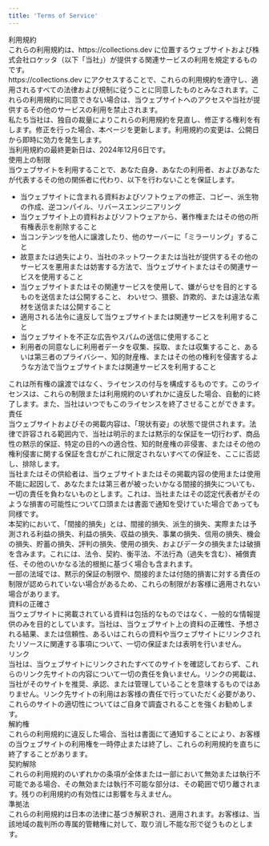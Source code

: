 ```yaml
---
title: 'Terms of Service'
---
```


<div className="py-5 md:py-10">
  <div>
    <div className="text-heading-sp md:text-heading">
      <div className="leading-narrow">利用規約</div>
    </div>
    <div className="mt-4">
      これらの利用規約は、https://collections.dev
      に位置するウェブサイトおよび株式会社ロケッタ（以下「当社」）が提供する関連サービスの利用を規定するものです。
    </div>
    <div className="mt-4">
      https://collections.dev
      にアクセスすることで、これらの利用規約を遵守し、適用されるすべての法律および規制に従うことに同意したものとみなされます。これらの利用規約に同意できない場合は、当ウェブサイトへのアクセスや当社が提供するその他のサービスの利用を禁止されます。
    </div>
    <div className="mt-4">
      私たち当社は、独自の裁量によりこれらの利用規約を見直し、修正する権利を有します。修正を行った場合、本ページを更新します。利用規約の変更は、公開日から即時に効力を発生します。
    </div>
    <div className="mt-4">当利用規約の最終更新日は、2024年12月6日です。</div>
  </div>
  <div className="mt-12">
    <div className="text-heading-sp md:text-heading">
      <div className="leading-narrow">使用上の制限</div>
    </div>
    <div className="mt-4">
      当ウェブサイトを利用することで、あなた自身、あなたの利用者、およびあなたが代表するその他の関係者に代わり、以下を行わないことを保証します。
    </div>
    <div className="mt-4">
      <ul className="nx-mt-6 nx-list-disc first:nx-mt-0 ltr:nx-ml-6 rtl:nx-mr-6">
        <li>
          当ウェブサイトに含まれる資料およびソフトウェアの修正、コピー、派生物の作成、逆コンパイル、リバースエンジニアリング
        </li>
        <li>
          当ウェブサイト上の資料およびソフトウェアから、著作権またはその他の所有権表示を削除すること
        </li>
        <li>当コンテンツを他人に譲渡したり、他のサーバーに「ミラーリング」すること</li>
        <li>
          故意または過失により、当社のネットワークまたは当社が提供するその他のサービスを悪用または妨害する方法で、当ウェブサイトまたはその関連サービスを使用すること
        </li>
        <li>
          当ウェブサイトまたはその関連サービスを使用して、嫌がらせを目的とするものを送信または公開すること、
          わいせつ、猥褻、詐欺的、または違法な素材を送信または公開すること
        </li>
        <li>適用される法令に違反して当ウェブサイトまたは関連サービスを利用すること</li>
        <li>当ウェブサイトを不正な広告やスパムの送信に使用すること</li>
        <li>
          利用者の同意なしに利用者データを収集、採取、または収集すること、あるいは第三者のプライバシー、知的財産権、またはその他の権利を侵害するような方法で当ウェブサイトまたは関連サービスを利用すること
        </li>
      </ul>
    </div>
    <div className="mt-4">
      これは所有権の譲渡ではなく、ライセンスの付与を構成するものです。このライセンスは、これらの制限または利用規約のいずれかに違反した場合、自動的に終了します。また、当社はいつでもこのライセンスを終了させることができます。
    </div>
  </div>
  <div className="mt-12">
    <div className="text-heading-sp md:text-heading">
      <div className="leading-narrow">責任</div>
    </div>
    <div className="mt-4">
      当ウェブサイトおよびその掲載内容は、「現状有姿」の状態で提供されます。法律で許容される範囲内で、当社は明示的または黙示的な保証を一切行わず、商品性の黙示的保証、特定の目的への適合性、知的財産権の非侵害、またはその他の権利侵害に関する保証を含むがこれに限定されないすべての保証を、ここに否認し、排除します。
    </div>
    <div className="mt-4">
      当社またはその供給者は、当ウェブサイトまたはその掲載内容の使用または使用不能に起因して、あなたまたは第三者が被ったいかなる間接的損失についても、一切の責任を負わないものとします。これは、当社またはその認定代表者がそのような損害の可能性について口頭または書面で通知を受けていた場合であっても同様です。
    </div>
    <div className="mt-4">
      本契約において、「間接的損失」とは、間接的損失、派生的損失、実際または予測される利益の損失、利益の損失、収益の損失、事業の損失、信用の損失、機会の損失、貯蓄の損失、評判の損失、使用の損失、およびデータの損失または破損を含みます。これには、法令、契約、衡平法、不法行為（過失を含む）、補償責任、その他のいかなる法的根拠に基づく場合も含まれます。
    </div>
    <div className="mt-4">
      一部の法域では、黙示的保証の制限や、間接的または付随的損害に対する責任の制限が認められていない場合があるため、これらの制限がお客様に適用されない場合があります。
    </div>
  </div>
  <div className="mt-12">
    <div className="text-heading-sp md:text-heading">
      <div className="leading-narrow">資料の正確さ</div>
    </div>
    <div className="mt-4">
      当ウェブサイトに掲載されている資料は包括的なものではなく、一般的な情報提供のみを目的としています。当社は、当ウェブサイト上の資料の正確性、予想される結果、または信頼性、あるいはこれらの資料や当ウェブサイトにリンクされたリソースに関連する事項について、一切の保証または表明を行いません。
    </div>
  </div>
  <div className="mt-12">
    <div className="text-heading-sp md:text-heading">
      <div className="leading-narrow">リンク</div>
    </div>
    <div className="mt-4">
      当社は、当ウェブサイトにリンクされたすべてのサイトを確認しておらず、これらのリンク先サイトの内容について一切の責任を負いません。リンクの掲載は、当社がそのサイトを推奨、承認、または管理していることを意味するものではありません。リンク先サイトの利用はお客様の責任で行っていただく必要があり、これらのサイトの適切性についてはご自身で調査されることを強くお勧めします。
    </div>
  </div>
  <div className="mt-12">
    <div className="text-heading-sp md:text-heading">
      <div className="leading-narrow">解約権</div>
    </div>
    <div className="mt-4">
      これらの利用規約に違反した場合、当社は書面にて通知することにより、お客様の当ウェブサイトの利用権を一時停止または終了し、これらの利用規約を直ちに終了することがあります。
    </div>
  </div>
  <div className="mt-12">
    <div className="text-heading-sp md:text-heading">
      <div className="leading-narrow">契約解除</div>
    </div>
    <div className="mt-4">
      これらの利用規約のいずれかの条項が全体または一部において無効または執行不可能である場合、その無効または執行不可能な部分は、その範囲で切り離されます。残りの利用規約の有効性には影響を与えません。
    </div>
  </div>
  <div className="mt-12">
    <div className="text-heading-sp md:text-heading">
      <div className="leading-narrow">準拠法</div>
    </div>
    <div className="mt-4">
      これらの利用規約は日本の法律に基づき解釈され、適用されます。お客様は、当該地域の裁判所の専属的管轄権に対して、取り消し不能な形で従うものとします。
    </div>
  </div>
</div>

